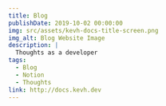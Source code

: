 ```yaml
---
title: Blog
publishDate: 2019-10-02 00:00:00
img: src/assets/kevh-docs-title-screen.png
img_alt: Blog Website Image
description: |
  Thoughts as a developer
tags:
  - Blog
  - Notion
  - Thoughts
link: http://docs.kevh.dev
---
```



<Title text="My Personal Blog" />

<ImageLink
  imageSrc={`../src/assets/kevh-docs-title-screen.png`}
  imageAlt={"My Personal Blog Screenshot"}
  to={"http://docs.kevh.dev"}
/>

<Paragraph
  text={
    "This blog is a collection of my thoughts as a developer. I write about my experiences and thoughts as I go through my journey as a developer. Also some quick snippet guides which I hope will help someone in the future"
  }
/>

<Paragraph
  text={
    "This blog was built using Notion's API and Astro mdx. This blog uses SSG from NextJs to build the blog on build time which creates a very nice performant blog! (overkill for a blog maybe?)"
  }
/>
